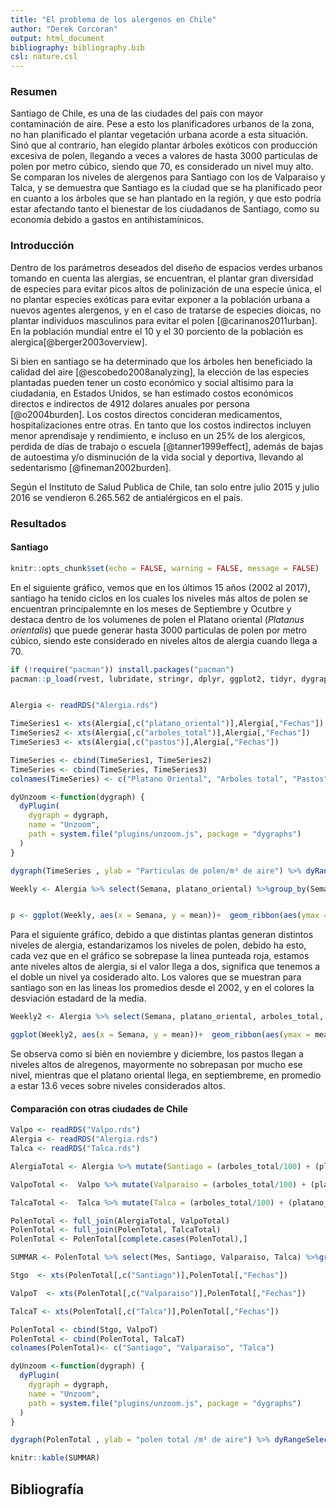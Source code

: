 ```yaml
---
title: "El problema de los alergenos en Chile"
author: "Derek Corcoran"
output: html_document
bibliography: bibliography.bib
csl: nature.csl
---
```


### Resumen

Santiago de Chile, es una de las ciudades del país con mayor contaminación de aire. Pese a esto los planificadores urbanos de la zona, no han planificado el plantar vegetación urbana acorde a esta situación. Sinó que al contrario, han elegido plantar árboles exóticos con producción excesiva de polen, llegando a veces a valores de hasta 3000 particulas de polen por metro cúbico, siendo que 70, es considerado un nivel muy alto. Se comparan los niveles de alergenos para Santiago con los de Valparaiso y Talca, y se demuestra que Santiago es la ciudad que se ha planificado peor en cuanto a los árboles que se han plantado en la región, y que esto podría estar afectando tanto el bienestar de los ciudadanos de Santiago, como su economía debido a gastos en antihistamínicos.

### Introducción

Dentro de los parámetros deseados del diseño de espacios verdes urbanos tomando en cuenta las alergias, se encuentran, el plantar gran diversidad de especies para evitar picos altos de polinización de una especie única, el no plantar especies exóticas para evitar exponer a la población urbana a nuevos agentes alergenos, y en el caso de tratarse de especies dioicas, no plantar individuos masculinos para evitar el polen [@carinanos2011urban]. En la población mundial entre el 10 y el 30 porciento de la población es alergica[@berger2003overview].

Si bien en santiago se ha determinado que los árboles hen beneficiado la calidad del aire [@escobedo2008analyzing], la elección de las especies plantadas pueden tener un costo económico y social altisimo para la ciudadania, en Estados Unidos, se han estimado costos económicos directos e indirectos de 4912 dolares anuales por persona [@o2004burden]. Los costos directos concideran medicamentos, hospitalizaciones entre otras. En tanto que los costos indirectos incluyen menor aprendisaje y rendimiento, e incluso en un 25% de los alergicos, perdida de días de trabajo o escuela [@tanner1999effect], además de bajas de autoestima y/o disminución de la vida social y deportiva, llevando al sedentarismo [@fineman2002burden]. 

Según el Instituto de Salud Publica de Chile, tan solo entre julio 2015 y julio 2016 se vendieron 6.265.562 de antialérgicos en el país.


### Resultados

#### Santiago
```r
knitr::opts_chunk$set(echo = FALSE, warning = FALSE, message = FALSE)
```

En el siguiente gráfico, vemos que en los últimos 15 años (2002 al 2017), santiago ha tenido ciclos en los cuales los niveles más altos de polen se encuentran principalemnte en los meses de Septiembre y Ocutbre y destaca dentro de los volumenes de polen el Platano oriental (*Platanus orientalis*) que puede generar hasta 3000 particulas de polen por metro cúbico, siendo este considerado en niveles altos de alergia cuando llega a 70. 

```r
if (!require("pacman")) install.packages("pacman")
pacman::p_load(rvest, lubridate, stringr, dplyr, ggplot2, tidyr, dygraphs, xts)


Alergia <- readRDS("Alergia.rds")

TimeSeries1 <- xts(Alergia[,c("platano_oriental")],Alergia[,"Fechas"])
TimeSeries2 <- xts(Alergia[,c("arboles_total")],Alergia[,"Fechas"])
TimeSeries3 <- xts(Alergia[,c("pastos")],Alergia[,"Fechas"])

TimeSeries <- cbind(TimeSeries1, TimeSeries2)
TimeSeries <- cbind(TimeSeries, TimeSeries3)
colnames(TimeSeries) <- c("Platano Oriental", "Arboles total", "Pastos")

dyUnzoom <-function(dygraph) {
  dyPlugin(
    dygraph = dygraph,
    name = "Unzoom",
    path = system.file("plugins/unzoom.js", package = "dygraphs")
  )
}

dygraph(TimeSeries , ylab = "Particulas de polen/m³ de aire") %>% dyRangeSelector() %>%  dyOptions(drawPoints = TRUE, pointSize = 2) %>% dyHighlight(highlightCircleSize = 5) %>% dyLegend("always") %>% dyUnzoom()  %>% dyOptions(stackedGraph = TRUE)

```

```r
Weekly <- Alergia %>% select(Semana, platano_oriental) %>%group_by(Semana) %>% summarise_all(funs(mean, sd, max, min)) 


p <- ggplot(Weekly, aes(x = Semana, y = mean))+  geom_ribbon(aes(ymax = max, ymin = min, fill = "red")) + geom_ribbon(aes(ymax = mean + sd, ymin = mean - sd, fill = "blue"), alpha = 1) + geom_line() + scale_fill_manual(name = "leyenda", values = c("blue", "red"), labels = c('Error estándar','Extremos')) + ylab("polen de platano oriental /m³ de aire") + theme_classic()  + theme(legend.position="bottom") + scale_x_continuous(breaks=seq(from = 2.5, to = 49.5, by = 4), labels = c("Ene", "Feb", "Mar", "Abr", "May", "Jun", "Jul", "Ago", "Sep", "Oct", "Nov", "Dic"))
```

Para el siguiente gráfico, debido a que distintas plantas generan distintos niveles de alergia, estandarizamos los niveles de polen, debido ha esto, cada vez que en el gráfico se sobrepase la linea punteada roja, estamos ante niveles altos de alergia, si el valor llega a dos, significa que tenemos a el doble un nivel ya cosiderado alto. Los valores que se muestran para santiago son en las lineas los promedios desde el 2002, y en el colores la desviación estadard de la media.

```r
Weekly2 <- Alergia %>% select(Semana, platano_oriental, arboles_total, pastos) %>% mutate(platano_oriental = platano_oriental/70, arboles_total = arboles_total/100, pastos = pastos/25) %>% gather(key = Especie, value = Polen, -Semana) %>%group_by(Semana, Especie) %>% summarise_if(is.numeric, funs(mean, sd, max, min))

ggplot(Weekly2, aes(x = Semana, y = mean))+  geom_ribbon(aes(ymax = mean + sd, ymin = mean - sd, fill = Especie), alpha = 0.5) + geom_line(aes(lty = Especie)) + ylab("Nivel estandarizado de polen") + xlab("Mes") + theme_classic()  + theme(legend.position="bottom") + scale_x_continuous(breaks=seq(from = 2.5, to = 49.5, by = 4), labels = c("Ene", "Feb", "Mar", "Abr", "May", "Jun", "Jul", "Ago", "Sep", "Oct", "Nov", "Dic")) + geom_hline(yintercept = 1, lty=2, color = "red") + annotate("text", x = 8, y = 2, label = "Niveles altos de polen", color = "red")

```

Se observa como si bién en noviembre y diciembre, los pastos llegan a niveles altos de alregenos, mayormente no sobrepasan por mucho ese nivel, mientras que el platano oriental llega, en septiembreme, en promedio a estar 13.6 veces sobre niveles considerados altos.

#### Comparación con otras ciudades de Chile

```r
Valpo <- readRDS("Valpo.rds")
Alergia <- readRDS("Alergia.rds")
Talca <- readRDS("Talca.rds")

AlergiaTotal <- Alergia %>% mutate(Santiago = (arboles_total/100) + (platano_oriental/70) + (pastos/25)) %>% select(Fechas,Anno, Mes, Semana, Santiago)

ValpoTotal <-  Valpo %>% mutate(Valparaiso = (arboles_total/100) + (platano_oriental/70) + (pastos/25)) %>% select(Anno, Mes, Semana, Valparaiso)

TalcaTotal <-  Talca %>% mutate(Talca = (arboles_total/100) + (platano_oriental/70) + (pastos/25)) %>% select(Anno, Mes, Semana, Talca)

PolenTotal <- full_join(AlergiaTotal, ValpoTotal)
PolenTotal <- full_join(PolenTotal, TalcaTotal)
PolenTotal <- PolenTotal[complete.cases(PolenTotal),]

SUMMAR <- PolenTotal %>% select(Mes, Santiago, Valparaiso, Talca) %>%group_by(Mes) %>% dplyr::summarise_all(funs(mean))

Stgo  <- xts(PolenTotal[,c("Santiago")],PolenTotal[,"Fechas"])

ValpoT  <- xts(PolenTotal[,c("Valparaiso")],PolenTotal[,"Fechas"])

TalcaT <- xts(PolenTotal[,c("Talca")],PolenTotal[,"Fechas"])

PolenTotal <- cbind(Stgo, ValpoT)
PolenTotal <- cbind(PolenTotal, TalcaT)
colnames(PolenTotal)<- c("Santiago", "Valparaiso", "Talca")

dyUnzoom <-function(dygraph) {
  dyPlugin(
    dygraph = dygraph,
    name = "Unzoom",
    path = system.file("plugins/unzoom.js", package = "dygraphs")
  )
}

dygraph(PolenTotal , ylab = "polen total /m³ de aire") %>% dyRangeSelector() %>%  dyOptions(drawPoints = TRUE, pointSize = 2) %>% dyHighlight(highlightCircleSize = 5) %>% dyLegend("always") %>% dyUnzoom()  %>% dyOptions(stackedGraph = TRUE)%>% dyLimit(1, color = "red")

```


```r
knitr::kable(SUMMAR)
```

## Bibliografía